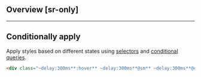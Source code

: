 ## Overview [sr-only]
<Overview/>

---

## Conditionally apply
Apply styles based on different states using [selectors](/guide/state-selectors) and [conditional queries](/guide/conditional-queries).
```html
<div class="~delay:300ms**:hover** ~delay:300ms**@sm** ~delay:300ms**@dark** ~delay:300ms**@print**">…</div>
```